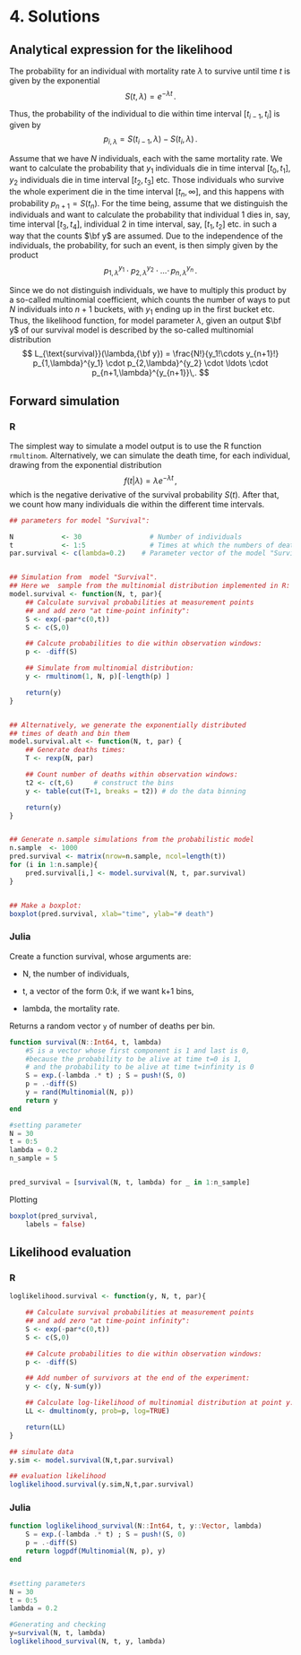 # 4. Solutions

## Analytical expression for the likelihood

The probability for an individual with mortality rate $\lambda$ to survive until time $t$ is given by the exponential
$$
S(t,\lambda)=e^{-\lambda t}\,.
$$

Thus, the probability of the individual to die within time interval $[t_{i-1},t_i]$ is given by
$$
p_{i,\lambda}=S(t_{i-1},\lambda) - S(t_i,\lambda)\,.
$$

Assume that we have $N$ individuals, each with the same mortality rate.
We want to calculate the probability that $y_1$ individuals die in time interval $[t_0,t_1]$, $y_2$ individuals die in time interval $[t_2,t_3]$ etc.
Those individuals who survive the whole experiment die in the time interval $[t_n,\infty]$, and this happens with probability $p_{n+1}=S(t_n)$.
For the time being, assume that we distinguish the individuals and want to calculate the probability that individual 1 dies in, say, time interval $[t_3,t_4]$, individual 2 in time interval, say, $[t_1,t_2]$ etc. in such a way that the counts $\bf y$ are assumed.
Due to the independence of the individuals, the probability, for such an event, is then simply given by the product
$$
p_{1,\lambda}^{y_1} \cdot p_{2,\lambda}^{y_2} \cdot \ldots \cdot \, p_{n,\lambda}^{y_n}\,.
$$

Since we do not distinguish individuals, we have to multiply this product by a so-called multinomial coefficient, which counts the number of ways to put $N$ individuals into $n+1$ buckets, with $y_1$ ending up in the first bucket etc.
Thus, the likelihood function, for model parameter $\lambda$, given an output $\bf y$ of our survival model is described by the so-called multinomial distribution
$$
L_{\text{survival}}(\lambda,{\bf y})
=
\frac{N!}{y_1!\cdots y_{n+1}!} p_{1,\lambda}^{y_1} \cdot p_{2,\lambda}^{y_2} \cdot \ldots \cdot p_{n+1,\lambda}^{y_{n+1}}\,.
$$


## Forward simulation {.tabset}

### R
The simplest way to simulate a model output is to use the R function `rmultinom`.
Alternatively, we can simulate the death time, for each individual, drawing from the exponential distribution
$$
f(t|\lambda)=\lambda e^{-\lambda t}\,,
$$
which is the negative derivative of the survival probability $S(t)$.
After that, we count how many individuals die within the different time intervals.

```r
## parameters for model "Survival":

N            <- 30                 # Number of individuals
t            <- 1:5                # Times at which the numbers of deaths are counted
par.survival <- c(lambda=0.2)    # Parameter vector of the model "Survival"


## Simulation from  model "Survival".
## Here we  sample from the multinomial distribution implemented in R:
model.survival <- function(N, t, par){
    ## Calculate survival probabilities at measurement points
    ## and add zero "at time-point infinity":
    S <- exp(-par*c(0,t))
    S <- c(S,0)

    ## Calcute probabilities to die within observation windows:
    p <- -diff(S)

    ## Simulate from multinomial distribution:
    y <- rmultinom(1, N, p)[-length(p) ]

    return(y)
}


## Alternatively, we generate the exponentially distributed
## times of death and bin them
model.survival.alt <- function(N, t, par) {
    ## Generate deaths times:
    T <- rexp(N, par)

    ## Count number of deaths within observation windows:
    t2 <- c(t,6)     # construct the bins
    y <- table(cut(T+1, breaks = t2)) # do the data binning

    return(y)
}


## Generate n.sample simulations from the probabilistic model
n.sample  <- 1000
pred.survival <- matrix(nrow=n.sample, ncol=length(t))
for (i in 1:n.sample){
	pred.survival[i,] <- model.survival(N, t, par.survival)
}


## Make a boxplot:
boxplot(pred.survival, xlab="time", ylab="# death")
```

### Julia
Create a function survival, whose arguments are:

* N, the number of individuals, 

* t, a vector of the form 0:k, if we want k+1 bins,

* lambda, the mortality rate.

Returns a random vector `y` of number of deaths per bin.
```julia
function survival(N::Int64, t, lambda)
    #S is a vector whose first component is 1 and last is 0, 
    #because the probability to be alive at time t=0 is 1,
    # and the probability to be alive at time t=infinity is 0
    S = exp.(-lambda .* t) ; S = push!(S, 0)
    p = .-diff(S)
    y = rand(Multinomial(N, p))
    return y
end

#setting parameter
N = 30
t = 0:5
lambda = 0.2
n_sample = 5


pred_survival = [survival(N, t, lambda) for _ in 1:n_sample]
```
Plotting
```julia
boxplot(pred_survival,
    labels = false)

```









## Likelihood evaluation {.tabset}

### R

```r

loglikelihood.survival <- function(y, N, t, par){

    ## Calculate survival probabilities at measurement points
    ## and add zero "at time-point infinity":
    S <- exp(-par*c(0,t))
    S <- c(S,0)

    ## Calcute probabilities to die within observation windows:
    p <- -diff(S)

    ## Add number of survivors at the end of the experiment:
    y <- c(y, N-sum(y))

    ## Calculate log-likelihood of multinomial distribution at point y:
    LL <- dmultinom(y, prob=p, log=TRUE)

    return(LL)
}

## simulate data
y.sim <- model.survival(N,t,par.survival)

## evaluation likelihood
loglikelihood.survival(y.sim,N,t,par.survival)
```

### Julia
```julia
function loglikelihood_survival(N::Int64, t, y::Vector, lambda)
    S = exp.(-lambda .* t) ; S = push!(S, 0)
    p = .-diff(S)
    return logpdf(Multinomial(N, p), y)
end


#setting parameters
N = 30
t = 0:5
lambda = 0.2
```
```julia
#Generating and checking
y=survival(N, t, lambda)
loglikelihood_survival(N, t, y, lambda)

```

